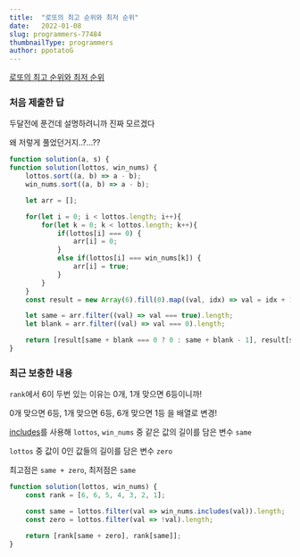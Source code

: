 ```yaml
---
title:  "로또의 최고 순위와 최저 순위"
date:   2022-01-08
slug: programmers-77484
thumbnailType: programmers
author: ppotatoG
---
```


[로또의 최고 순위와 최저 순위](https://programmers.co.kr/learn/courses/30/lessons/77484?language=javascript)

### 처음 제출한 답

두달전에 푼건데 설명하려니까 진짜 모르겠다

왜 저렇게 풀었던거지..?...??

```js
function solution(a, s) {
function solution(lottos, win_nums) {
    lottos.sort((a, b) => a - b);
    win_nums.sort((a, b) => a - b);

    let arr = [];

    for(let i = 0; i < lottos.length; i++){
        for(let k = 0; k < lottos.length; k++){
            if(lottos[i] === 0) {
                arr[i] = 0;
            }
            else if(lottos[i] === win_nums[k]) {
                arr[i] = true;
            }
        }
    }
    const result = new Array(6).fill(0).map((val, idx) => val = idx + 1).reverse();

    let same = arr.filter((val) => val === true).length;
    let blank = arr.filter((val) => val === 0).length;

    return [result[same + blank === 0 ? 0 : same + blank - 1], result[same === 0 ? 0 : same - 1]]
}
```

### 최근 보충한 내용

`rank`에서 6이 두번 있는 이유는 0개, 1개 맞으면 6등이니까!

0개 맞으면 6등, 1개 맞으면 6등, 6개 맞으면 1등 을 배열로 변경!

[includes](https://developer.mozilla.org/ko/docs/Web/JavaScript/Reference/Global_Objects/Array/includes)를 사용해 `lottos`, `win_nums` 중 같은 값의 길이를 담은 변수 `same`

`lottos` 중 값이 0인 값들의 길이를 담은 변수 `zero`

최고점은 `same + zero`, 최저점은 `same`

```js
function solution(lottos, win_nums) {
    const rank = [6, 6, 5, 4, 3, 2, 1];

    const same = lottos.filter(val => win_nums.includes(val)).length;
    const zero = lottos.filter(val => !val).length;

    return [rank[same + zero], rank[same]];
}
```